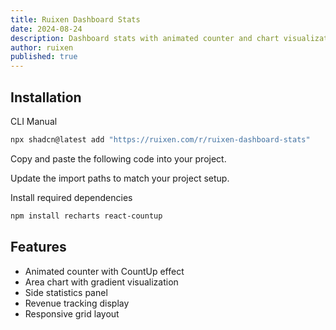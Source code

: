 ```yaml
---
title: Ruixen Dashboard Stats
date: 2024-08-24
description: Dashboard stats with animated counter and chart visualization
author: ruixen
published: true
---
```


<ComponentPreview name="ruixen-dashboard-stats-demo" />

## Installation

<Tabs defaultValue="cli">

<TabsList>
  <TabsTrigger value="cli">CLI</TabsTrigger>
  <TabsTrigger value="manual">Manual</TabsTrigger>
</TabsList>
<TabsContent value="cli">

```bash
npx shadcn@latest add "https://ruixen.com/r/ruixen-dashboard-stats"
```

</TabsContent>

<TabsContent value="manual">

<Steps>

<Step>Copy and paste the following code into your project.</Step>

<ComponentSource name="ruixen-dashboard-stats" />

<Step>Update the import paths to match your project setup.</Step>

<Step>Install required dependencies</Step>

```bash
npm install recharts react-countup
```

</Steps>

</TabsContent>

</Tabs>

## Features

- Animated counter with CountUp effect
- Area chart with gradient visualization
- Side statistics panel
- Revenue tracking display
- Responsive grid layout
